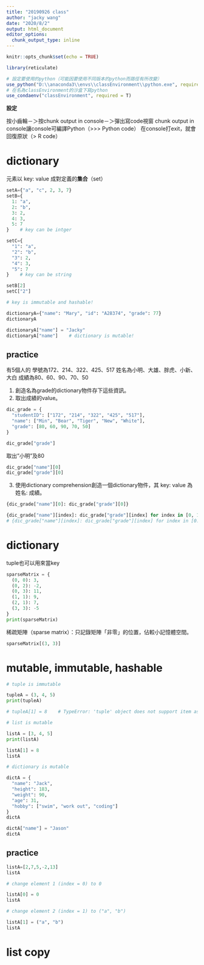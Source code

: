 ```yaml
---
title: "20190926 class"
author: "jacky wang"
date: "2020/8/2"
output: html_document
editor_options: 
  chunk_output_type: inline
---
```


```r
knitr::opts_chunk$set(echo = TRUE)

library(reticulate)

# 設定要使用的python（可能因要使用不同版本的python而路徑有所改變）
use_python("D:\\anaconda3\\envs\\classEnvironment\\python.exe", required = T)
# 在名為classEnvironment的沙盒下寫python
use_condaenv("classEnvironment", required = T)
```

**設定**

按小齒輪－＞按chunk output in console－＞彈出寫code視窗
chunk output in console讓console可編譯Python（>>> Python code）
在console打exit，就會回復原狀（> R code）





# dictionary

元素以 key: value 成對定義的**集合**（set）

```python

setA={"a", "c", 2, 3, 7}
setB={
  1: "a", 
  2: "b", 
  3: 2, 
  4: 3, 
  5: 7
}    # key can be intger

setC={
  "1": "a", 
  "2": "b", 
  "3": 2, 
  "4": 3, 
  "5": 7
}    # key can be string

```

```python

setB[2]
setC["2"]

# key is immutable and hashable! 

```

```python

dictionaryA={"name": "Mary", "id": "A28374", "grade": 77}
dictionaryA

```

```python

dictionaryA["name"] = "Jacky"
dictionaryA["name"]    # dictionary is mutable! 

```

## practice

有5個人的
  學號為172、214、322、425、517
  姓名為小明、大雄、胖虎、小新、大白
  成績為80、60、90、70、50
  
1. 創造名為grade的dictionary物件存下這些資訊。
2. 取出成績的value。
```python

dic_grade = {
  "studentID": ["172", "214", "322", "425", "517"], 
  "name": ["Min", "Bear", "Tiger", "New", "White"], 
  "grade": [80, 60, 90, 70, 50]
}

dic_grade["grade"]

```

取出"小明"及80
```python

dic_grade["name"][0]
dic_grade["grade"][0]

```

3. 使用dictionary comprehension創造一個dictionary物件，其 key: value 為 姓名: 成績。
```python

{dic_grade["name"][0]: dic_grade["grade"][0]}

{dic_grade["name"][index]: dic_grade["grade"][index] for index in [0, 1, 2, 3, 4]}
# {dic_grade["name"][index]: dic_grade["grade"][index] for index in [0:4]}    # wrong!

```

# dictionary

tuple也可以用來當key
```python

sparseMatrix = {
  (0, 0): 3, 
  (0, 2): -2, 
  (0, 3): 11,
  (1, 1): 9, 
  (2, 1): 7, 
  (3, 3): -5
}
print(sparseMatrix)

```
稀疏矩陣（sparse matrix）：只記錄矩陣「非零」的位置，佔較小記憶體空間。

```python

sparseMatrix[(3, 3)]

```



# mutable, immutable, hashable

```python

# tuple is immutable

tupleA = (3, 4, 5)
print(tupleA)

# tupleA[1] = 8    # TypeError: 'tuple' object does not support item assignment

```

```python

# list is mutable

listA = [3, 4, 5]
print(listA)

listA[1] = 8
listA

```

```python

# dictionary is mutable

dictA = {
  "name": "Jack", 
  "height": 183, 
  "weight": 90, 
  "age": 31, 
  "hobby": ["swim", "work out", "coding"]
}
dictA

dictA["name"] = "Jason"
dictA

```

## practice

```python

listA=[2,7,5,-2,13]
listA

# change element 1 (index = 0) to 0

listA[0] = 0
listA

# change element 2 (index = 1) to ("a", "b")

listA[1] = ("a", "b")
listA

```

# list copy

```python



```


